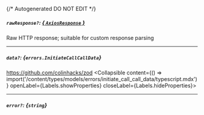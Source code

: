 {/* Autogenerated DO NOT EDIT  */}

##### `rawResponse?`: [*{ `AxiosResponse` }*](https://axios-http.com/docs/res_schema)
Raw HTTP response; suitable for custom response parsing

---
##### `data?`: *{`errors.InitiateCallCallData`}*
https://github.com/colinhacks/zod
<Collapsible content={() => import('/content/types/models/errors/initiate_call_call_data/typescript.mdx')} openLabel={Labels.showProperties} closeLabel={Labels.hideProperties}>
</Collapsible>

---
##### `error?`: *{`string`}*


